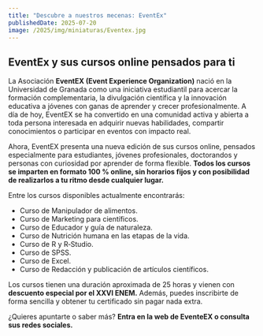 ```yaml
---
title: "Descubre a nuestros mecenas: EventEx"
publishedDate: 2025-07-20
image: /2025/img/miniaturas/Eventex.jpg
---
```


## EventEx y sus cursos online pensados para ti

La Asociación **EventEX (Event Experience Organization)** nació en la
Universidad de Granada como una iniciativa estudiantil para acercar la formación
complementaria, la divulgación científica y la innovación educativa a jóvenes
con ganas de aprender y crecer profesionalmente. A día de hoy, EventEX se ha
convertido en una comunidad activa y abierta a toda persona interesada en
adquirir nuevas habilidades, compartir conocimientos o participar en eventos con
impacto real.

Ahora, EventEX presenta una nueva edición de sus cursos online, pensados
especialmente para estudiantes, jóvenes profesionales, doctorandos y personas
con curiosidad por aprender de forma flexible. **Todos los cursos se imparten en
formato 100 % online, sin horarios fijos y con posibilidad de realizarlos a tu
ritmo desde cualquier lugar.**

Entre los cursos disponibles actualmente encontrarás:

<ul className="puntos-negrita">
  <li>Curso de Manipulador de alimentos.</li>
  <li>Curso de Marketing para científicos.</li>
  <li>Curso de Educador y guía de naturaleza.</li>
  <li>Curso de Nutrición humana en las etapas de la vida.</li>
  <li>Curso de R y R‑Studio.</li>
  <li>Curso de SPSS.</li>
  <li>Curso de Excel.</li>
  <li>Curso de Redacción y publicación de artículos científicos.</li>
</ul>

Los cursos tienen una duración aproximada de 25 horas y vienen con **descuento
especial por el XXVI ENEM.** Además, puedes inscribirte de forma sencilla y
obtener tu certificado sin pagar nada extra.

¿Quieres apuntarte o saber más? **Entra en la web de EventeEX o consulta sus
redes sociales.**

